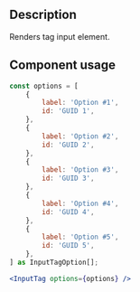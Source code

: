 
<Meta title="Components/Inputs/Input Tag Docs" />

<h2>Description</h2>

<p>Renders tag input element.</p>

<h2>Component usage</h2>

```jsx
const options = [
    {
        label: 'Option #1',
        id: 'GUID 1',
    },
    {
        label: 'Option #2',
        id: 'GUID 2',
    },
    {
        label: 'Option #3',
        id: 'GUID 3',
    },
    {
        label: 'Option #4',
        id: 'GUID 4',
    },
    {
        label: 'Option #5',
        id: 'GUID 5',
    },
] as InputTagOption[];

<InputTag options={options} />
```
